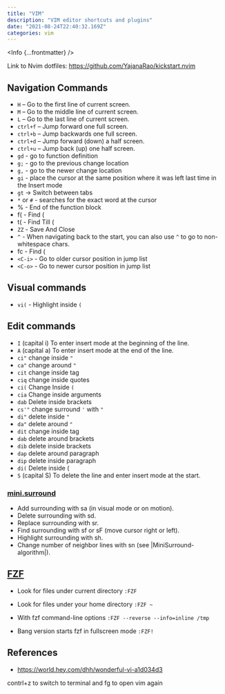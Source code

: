 ```yaml
---
title: "VIM"
description: "VIM editor shortcuts and plugins"
date: "2021-08-24T22:40:32.169Z"
categories: vim
---
```



<Info {...frontmatter} />

Link to Nvim dotfiles: https://github.com/YajanaRao/kickstart.nvim

## Navigation Commands

- `H` – Go to the first line of current screen.
- `M` – Go to the middle line of current screen.
- `L` – Go to the last line of current screen.
- `ctrl+f` – Jump forward one full screen.
- `ctrl+b` – Jump backwards one full screen.
- `ctrl+d` – Jump forward (down) a half screen.
- `ctrl+u` – Jump back (up) one half screen.
- `gd` - go to function definition
- `g;` - go to the previous change location
- `g,` - go to the newer change location
- `gi` - place the cursor at the same position where it was left last time in the Insert mode
- `gt` -> Switch between tabs
- `*` or `#` - searches for the exact word at the cursor
- % - End of the function block 
- f( - Find (
- t( - Find Till (
- `ZZ` - Save And Close
- `^` - When navigating back to the start, you can also use `^` to go to non-whitespace chars.
- fc - Find (
- `<C-i>` - Go to older cursor position in jump list
- `<C-o>` - Go to newer cursor position in jump list

## Visual commands

- `vi(` - Highlight inside `(`

## Edit commands
- `I` (capital i) To enter insert mode at the beginning of the line.
- `A` (capital a) To enter insert mode at the end of the line.
- `ci"` change inside `"`
- `ca"` change around `"`
- `cit` change inside tag
- `ciq` change inside quotes
- `ci(` Change Inside `(`
- `cia` Change inside arguments
- `dab` Delete inside brackets
- `cs'"` change surround `'` with `"`
- `di"` delete inside `"`
- `da"` delete around `"`
- `dit` change inside tag
- `dab` delete around brackets
- `dib` delete inside brackets
- `dap` delete around paragraph
- `dip` delete inside paragraph
- `di(` Delete inside (
- `S` (capital S) To delete the line and enter insert mode at the start.

### [mini.surround](!https://github.com/echasnovski/mini.surround)

-    Add surrounding with sa (in visual mode or on motion).
-    Delete surrounding with sd.
-    Replace surrounding with sr.
-    Find surrounding with sf or sF (move cursor right or left).
-    Highlight surrounding with sh.
-    Change number of neighbor lines with sn (see |MiniSurround-algorithm|).

## [FZF](!https://github.com/junegunn/fzf/blob/master/README-VIM.md)

- Look for files under current directory
  `:FZF`

- Look for files under your home directory
  `:FZF ~`

- With fzf command-line options
  `:FZF --reverse --info=inline /tmp`

- Bang version starts fzf in fullscreen mode
  `:FZF!`

## References
- https://world.hey.com/dhh/wonderful-vi-a1d034d3

contrl+z to switch to terminal and fg to open vim again
